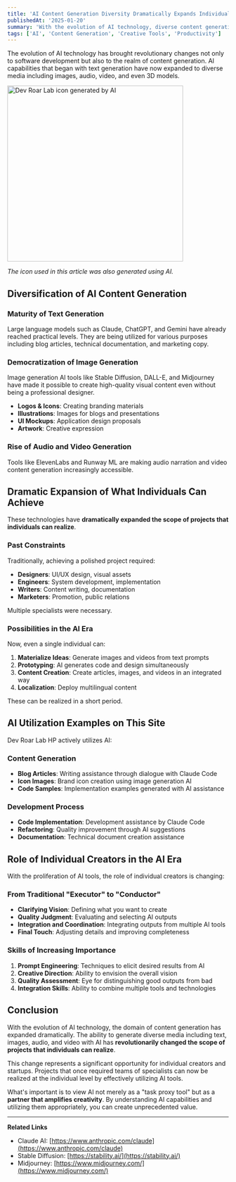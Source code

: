 ```yaml
---
title: 'AI Content Generation Diversity Dramatically Expands Individual Possibilities'
publishedAt: '2025-01-20'
summary: 'With the evolution of AI technology, diverse content generation beyond text—including images, audio, and video—has become possible, revolutionizing what individuals can achieve alone'
tags: ['AI', 'Content Generation', 'Creative Tools', 'Productivity']
---
```


The evolution of AI technology has brought revolutionary changes not only to software development but also to the realm of content generation. AI capabilities that began with text generation have now expanded to diverse media including images, audio, video, and even 3D models.

<picture>
  <source srcSet="/images/ai-generated-icon.avif" type="image/avif" />
  <source srcSet="/images/ai-generated-icon.webp" type="image/webp" />
  <img src="/images/ai-generated-icon.png" alt="Dev Roar Lab icon generated by AI" width="400" height="400" style={{ maxWidth: '100%', height: 'auto' }} />
</picture>

_The icon used in this article was also generated using AI._

## Diversification of AI Content Generation

### Maturity of Text Generation

Large language models such as Claude, ChatGPT, and Gemini have already reached practical levels. They are being utilized for various purposes including blog articles, technical documentation, and marketing copy.

### Democratization of Image Generation

Image generation AI tools like Stable Diffusion, DALL-E, and Midjourney have made it possible to create high-quality visual content even without being a professional designer.

- **Logos & Icons**: Creating branding materials
- **Illustrations**: Images for blogs and presentations
- **UI Mockups**: Application design proposals
- **Artwork**: Creative expression

### Rise of Audio and Video Generation

Tools like ElevenLabs and Runway ML are making audio narration and video content generation increasingly accessible.

## Dramatic Expansion of What Individuals Can Achieve

These technologies have **dramatically expanded the scope of projects that individuals can realize**.

### Past Constraints

Traditionally, achieving a polished project required:

- **Designers**: UI/UX design, visual assets
- **Engineers**: System development, implementation
- **Writers**: Content writing, documentation
- **Marketers**: Promotion, public relations

Multiple specialists were necessary.

### Possibilities in the AI Era

Now, even a single individual can:

1. **Materialize Ideas**: Generate images and videos from text prompts
2. **Prototyping**: AI generates code and design simultaneously
3. **Content Creation**: Create articles, images, and videos in an integrated way
4. **Localization**: Deploy multilingual content

These can be realized in a short period.

## AI Utilization Examples on This Site

Dev Roar Lab HP actively utilizes AI:

### Content Generation

- **Blog Articles**: Writing assistance through dialogue with Claude Code
- **Icon Images**: Brand icon creation using image generation AI
- **Code Samples**: Implementation examples generated with AI assistance

### Development Process

- **Code Implementation**: Development assistance by Claude Code
- **Refactoring**: Quality improvement through AI suggestions
- **Documentation**: Technical document creation assistance

## Role of Individual Creators in the AI Era

With the proliferation of AI tools, the role of individual creators is changing:

### From Traditional "Executor" to "Conductor"

- **Clarifying Vision**: Defining what you want to create
- **Quality Judgment**: Evaluating and selecting AI outputs
- **Integration and Coordination**: Integrating outputs from multiple AI tools
- **Final Touch**: Adjusting details and improving completeness

### Skills of Increasing Importance

1. **Prompt Engineering**: Techniques to elicit desired results from AI
2. **Creative Direction**: Ability to envision the overall vision
3. **Quality Assessment**: Eye for distinguishing good outputs from bad
4. **Integration Skills**: Ability to combine multiple tools and technologies

## Conclusion

With the evolution of AI technology, the domain of content generation has expanded dramatically. The ability to generate diverse media including text, images, audio, and video with AI has **revolutionarily changed the scope of projects that individuals can realize**.

This change represents a significant opportunity for individual creators and startups. Projects that once required teams of specialists can now be realized at the individual level by effectively utilizing AI tools.

What's important is to view AI not merely as a "task proxy tool" but as a **partner that amplifies creativity**. By understanding AI capabilities and utilizing them appropriately, you can create unprecedented value.

---

**Related Links**

- Claude AI: [https://www.anthropic.com/claude](https://www.anthropic.com/claude)
- Stable Diffusion: [https://stability.ai/](https://stability.ai/)
- Midjourney: [https://www.midjourney.com/](https://www.midjourney.com/)

